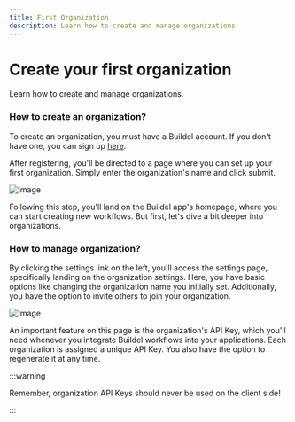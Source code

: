 ```yaml
---
title: First Organization
description: Learn how to create and manage organizations
---
```


# Create your first organization

Learn how to create and manage organizations.

### How to create an organization?


To create an organization, you must have a Buildel account. If you don't have one, you can sign up  [here](https://app.buildel.ai/register).

After registering, you'll be directed to a page where you can set up your first organization. Simply enter the organization's name and click submit.

![Image](/mdx-assets/guides/create-organization.webp)

Following this step, you'll land on the Buildel app's homepage, where you can start creating new workflows. But first, let's dive a bit deeper into organizations.

### How to manage organization?

By clicking the settings link on the left, you'll access the settings page, specifically landing on the organization settings.
Here, you have basic options like changing the organization name you initially set. Additionally, you have the option to invite others to join your organization.

![Image](/mdx-assets/guides/organization-settings.webp)


An important feature on this page is the organization's API Key, which you'll need whenever you integrate Buildel workflows into your applications.
Each organization is assigned a unique API Key. You also have the option to regenerate it at any time.


:::warning

Remember, organization API Keys should never be used on the client side!

:::


